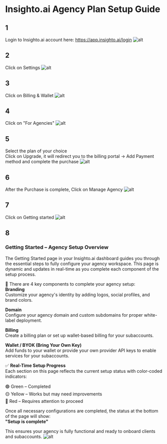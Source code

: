 # Insighto.ai Agency Plan Setup Guide

## 1  
Login to Insighto.ai account here: https://app.insighto.ai/login
![alt](images/agency/Agency1.png)
## 2  
Click on Settings
![alt](images/agency/Agency2.png)
## 3  
Click on Billing & Wallet
![alt](images/agency/Agency3.png)
## 4  
Click on "For Agencies"
![alt](images/agency/Agency4.png)
## 5  
Select the plan of your choice  
Click on Upgrade, it will redirect you to the billing portal -> Add Payment method and complete the purchase
![alt](images/agency/Agency5.png)
## 6  
After the Purchase is complete, Click on Manage Agency
![alt](images/agency/Agency6.png)
## 7  
Click on Getting started
![alt](images/agency/Agency7.png)
## 8  
### Getting Started – Agency Setup Overview

The Getting Started page in your Insighto.ai dashboard guides you through the essential steps to fully configure your agency workspace. This page is dynamic and updates in real-time as you complete each component of the setup process.

🔧 There are 4 key components to complete your agency setup:  
**Branding**  
Customize your agency's identity by adding logos, social profiles, and brand colors.

**Domain**  
Configure your agency domain and custom subdomains for proper white-label deployment.

**Billing**  
Create a billing plan or set up wallet-based billing for your subaccounts.

**Wallet / BYOK (Bring Your Own Key)**  
Add funds to your wallet or provide your own provider API keys to enable services for your subaccounts.

✅ **Real-Time Setup Progress**  
Each section on this page reflects the current setup status with color-coded indicators:

🟢 Green – Completed  
🟡 Yellow – Works but may need improvements  
🔴 Red – Requires attention to proceed

Once all necessary configurations are completed, the status at the bottom of the page will show:  
**"Setup is complete"**

This ensures your agency is fully functional and ready to onboard clients and subaccounts.
![alt](images/agency/Agency8.png)
